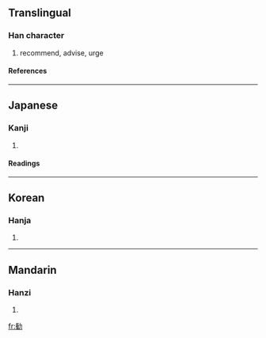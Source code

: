 {{see|勸}}

==Translingual==
===Han character===
{{Han char|rn=19|rad=力|as=11|sn=13|four=|canj=人土大尸 (OGKS)}}
# recommend, advise, urge
====References====
{{Han ref|kx=0149.111|dkj=02433|dj=0337.050|hdz=10379.040|uh=52E7|ud=21223}}
----
==Japanese==
===Kanji===
{{ja-kanji|grade=|rs=力11}}
# {{defn|Japanese}} 
====Readings====
{{ja-readings|on=[[かん]] (kan)|kun=[[すすめる]] (susumeru)}}
----
==Korean==
===Hanja===
{{ko-hanja|hangeul=권|rv=gwon|mr=kwŏn}}
# {{defn|Korean}}
----
==Mandarin==
===Hanzi===
{{cmn-hanzi|pin=[[quàn]] (quan4), [[xiāng]] (xiang1)|wg=ch'üan<sup>4</sup>, hsiang<sup>1</sup>}}
# {{defn|Mandarin}}

[[fr:勧]]